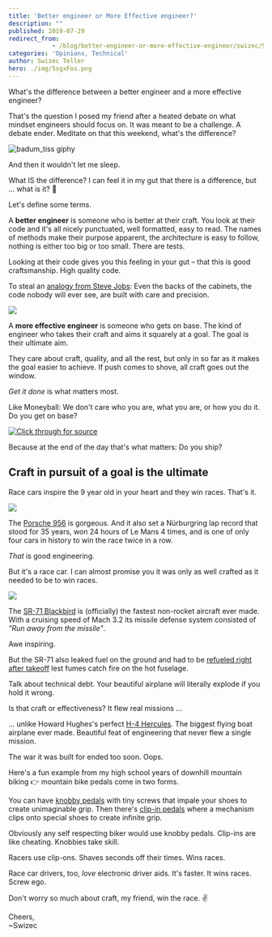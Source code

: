 ```yaml
---
title: 'Better engineer or More Effective engineer?'
description: ""
published: 2019-07-29
redirect_from: 
            - /blog/better-engineer-or-more-effective-engineer/swizec/9169
categories: 'Opinions, Technical'
author: Swizec Teller
hero: ./img/5sgxFos.png
---
```

What's the difference between a better engineer and a more effective engineer?





That's the question I posed my friend after a heated debate on what mindset engineers should focus on. It was meant to be a challenge. A debate ender. Meditate on that this weekend, what's the difference?



![badum_tiss giphy](./img/media-3o7bu0DiYRxehc7dTi-giphy.gif)



And then it wouldn't let me sleep.



What IS the difference? I can feel it in my gut that there is a difference, but ... what is it? 🤨



Let's define some terms.



A **better engineer** is someone who is better at their craft. You look at their code and it's all nicely punctuated, well formatted, easy to read. The names of methods make their purpose apparent, the architecture is easy to follow, nothing is either too big or too small. There are tests.



Looking at their code gives you this feeling in your gut – that this is good craftsmanship. High quality code.



To steal an [analogy from Steve Jobs](https://www.goodreads.com/quotes/445621-when-you-re-a-carpenter-making-a-beautiful-chest-of-drawers): Even the backs of the cabinets, the code nobody will ever see, are built with care and precision.



![](./img/5sgxFos.png)



A **more effective engineer** is someone who gets on base. The kind of engineer who takes their craft and aims it squarely at a goal. The goal is their ultimate aim.



They care about craft, quality, and all the rest, but only in so far as it makes the goal easier to achieve. If push comes to shove, all craft goes out the window.



_Get it done_ is what matters most.



Like Moneyball: We don't care who you are, what you are, or how you do it. Do you get on base?





[![Click through for source](./img/techletter.app-screenshot-1564416546196.png)](https://www.youtube.com/watch?v=DtumWOsgFXc)





Because at the end of the day that's what matters: Do you ship?



## Craft in pursuit of a goal is the ultimate



Race cars inspire the 9 year old in your heart and they win races. That's it.



![](./img/sites-default-files-styles-16x9_929w-public-news-listicle-image-1_39.jpg)



The [Porsche 956](https://en.wikipedia.org/wiki/Porsche_956) is gorgeous. And it also set a Nürburgring lap record that stood for 35 years, won 24 hours of Le Mans 4 times, and is one of only four cars in history to win the race twice in a row.



_That_ is good engineering.



But it's a race car. I can almost promise you it was only as well crafted as it needed to be to win races.



![](./img/wikipedia-commons-9-90-Sr71_1.jpg)



The [SR-71 Blackbird](https://en.wikipedia.org/wiki/Lockheed_SR-71_Blackbird) is (officially) the fastest non-rocket aircraft ever made. With a cruising speed of Mach 3.2 its missile defense system consisted of _"Run away from the missile"_.



Awe inspiring.



But the SR-71 also leaked fuel on the ground and had to be [refueled right after takeoff](https://theaviationgeekclub.com/former-sr-71-driver-explains-why-the-blackbird-had-to-refuel-after-takeoff/) lest fumes catch fire on the hot fuselage.



Talk about technical debt. Your beautiful airplane will literally explode if you hold it wrong.



Is that craft or effectiveness? It flew real missions ...



... unlike Howard Hughes's perfect [H-4 Hercules](https://en.wikipedia.org/wiki/Hughes_H-4_Hercules). The biggest flying boat airplane ever made. Beautiful feat of engineering that never flew a single mission.



The war it was built for ended too soon. Oops.



Here's a fun example from my high school years of downhill mountain biking 👉 mountain bike pedals come in two forms.



You can have [knobby pedals](https://www.rei.com/media/product/130123) with tiny screws that impale your shoes to create unimaginable grip. Then there's [clip-in pedals](https://www.rei.com/media/product/878487) where a mechanism clips onto special shoes to create infinite grip.



Obviously any self respecting biker would use knobby pedals. Clip-ins are like cheating. Knobbies take skill.



Racers use clip-ons. Shaves seconds off their times. Wins races.



Race car drivers, too, _love_ electronic driver aids. It's faster. It wins races. Screw ego.



  




Don't worry so much about craft, my friend, win the race. ✌️



  




Cheers,  
~Swizec